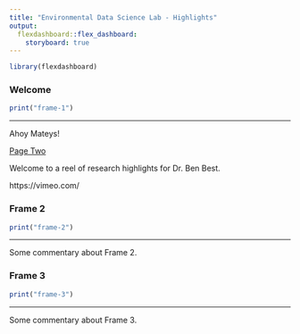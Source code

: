 ```yaml
---
title: "Environmental Data Science Lab - Highlights"
output: 
  flexdashboard::flex_dashboard:
    storyboard: true
---
```


```r
library(flexdashboard)
```

### **Welcome** {data-commentary-width=400; #welcome}

```r
print("frame-1")
```

*** 

Ahoy Mateys!

[Page Two](#frame-3)

Welcome to a reel of research highlights for Dr. Ben Best.

https://vimeo.com/

### Frame 2 {data-commentary-width=400; #frame2}

```r
print("frame-2")
```

*** 

Some commentary about Frame 2.

### Frame 3  {#frame3}

```r
print("frame-3")
```

*** 

Some commentary about Frame 3. 



